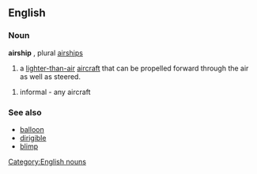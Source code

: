 ==English==
===Noun===
{{wikipedia}}
[[Category:English nouns]]
'''airship''' , plural [[airships]]
# a [[lighter-than-air]] [[aircraft]] that can be propelled forward through the air as well as steered.

# informal - any aircraft

===See also===
*[[balloon]]
*[[dirigible]]
*[[blimp]]